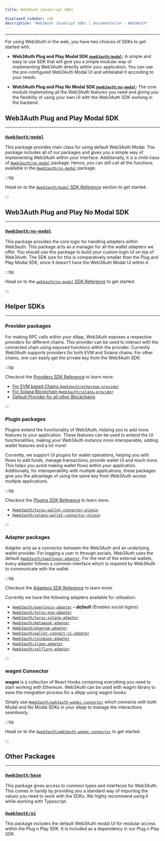 ```yaml
---
title: Web3Auth JavaScript SDKs

displayed_sidebar: sdk
description: "Web3Auth JavaScipt SDKs | Documentation - Web3Auth"
---
```


---

For using Web3Auth in the web, you have two choices of SDKs to get started with.

- **Web3Auth Plug and Play Modal SDK [`@web3auth/modal`](/sdk/web/modal/):** A simple and easy to use SDK that will give you a simple modular way of
  implementing Web3Auth directly within your application. You can use the pre-configured Web3Auth Modal UI and whitelabel it according to your needs.

- **Web3Auth Plug and Play No Modal SDK [`@web3auth/no-modal`](/sdk/web/no-modal):** The core module implemeting all the Web3Auth features you need
  and giving you the flexibilty of using your own UI with the Web3Auth SDK working in the backend.

## Web3Auth Plug and Play Modal SDK

---

### [`@web3auth/modal`](/sdk/web/modal)

This package provides main class for using default Web3Auth Modal. The package includes all of our packages and gives you a simple way of implementing
Web3Auth within your interface. Additionally, it is a child class of [`@web3auth/no-modal`](/sdk/web/no-modal) package. Hence, you can still call all
the functions available in the [`@web3auth/no-modal`](/sdk/web/no-modal) package.

:::tip

Head on to the [`@web3auth/modal` SDK Reference](/sdk/web/modal) section to get started.

:::

## Web3Auth Plug and Play No Modal SDK

---

### [`@web3auth/no-modal`](/sdk/web/no-modal)

This package provides the core logic for handling adapters within Web3auth. This package acts as a manager for all the wallet adapters we offer. You
should use this package to build your custom login UI on top of Web3Auth. The SDK size for this is comparatively smaller than the Plug and Play Modal
SDK, since it doesn't have the Web3Auth Modal UI within it.

:::tip

Head on to the [`web3auth/no-modal` SDK Reference](/sdk/web/no-modal) to get started.

:::

## Helper SDKs

---

### Provider packages

For making RPC calls within your dApp, Web3Auth exposes a respective providers for different chains. This provider can be used to interact with the
connected chain using exposed functions within the provider. Currently Web3Auth supports providers for both EVM and Solana chains. For other chains,
one can easily get the private key from the Web3Auth SDK.

:::tip

Checkout the [Providers SDK Reference](/sdk/web/providers) to learn more.

- [For EVM based Chains `@web3auth/ethereum-provider`](/sdk/web/providers/evm)
- [For Solana Blockchain `@web3auth/solana-provider`](/sdk/web/providers/solana)
- [Default Provider for all other Blockchains](/sdk/web/providers/other)

:::

### Plugin packages

Plugins extend the functionality of Web3Auth, helping you to add more features to your application. These features can be used to extend the UI
functionalities, making your Web3Auth instance more interoperable, adding wallet features and a lot more!

Currently, we support UI plugins for wallet operations, helping you with flows to add funds, manage transactions, provide wallet UI and much more.
This helps you avoid making wallet flows within your application. Additionally, for interoperability with multiple applications, these packages give
you the advantage of using the same key from Web3Auth across multiple applications.

:::tip

Checkout the [Plugins SDK Reference](/sdk/web/plugins) to learn more.

- [`@web3auth/torus-wallet-connector-plugin`](/sdk/web/plugins/torus-wallet)
- [`@web3auth/solana-wallet-connector-plugin`](/sdk/web/plugins/solana-wallet)

:::

### Adapter packages

Adapter acts as a connector between the Web3Auth and an underlying wallet provider. For logging a user in through socials, Web3Auth uses the default
[`@web3auth/openlogin-adapter`](/sdk/web/openlogin). For the rest of the external wallets, every adapter follows a common interface which is required
by Web3Auth to communicate with the wallet.

:::tip

Checkout the [Adapters SDK Reference](/sdk/web/adapters) to learn more.

Currently we have the following adapters available for utilisation:

- [`@web3auth/openlogin-adapter`](/sdk/web/openlogin) _**- default** (Enables social logins)_
- [`@web3auth/torus-evm-adapter`](/sdk/web/adapters/torus-evm)
- [`@web3auth/torus-solana-adapter`](/sdk/web/adapters/torus-solana)
- [`@web3auth/metamask-adapter`](/sdk/web/adapters/metamask)
- [`@web3auth/phantom-adapter`](/sdk/web/adapters/phantom)
- [`@web3auth/wallet-connect-v1-adapter`](/sdk/web/adapters/wallet-connect-v1)
- [`@web3auth/coinbase-adapter`](/sdk/web/adapters/coinbase)
- [`@web3auth/slope-adapter`](/sdk/web/adapters/slope)
- [`@web3auth/solflare-adapter`](/sdk/web/adapters/solflare)

:::

### wagmi Connector

**wagmi** is a collection of React Hooks containing everything you need to start working with Ethereum. Web3Auth can be used with wagmi library to
ease the integration process for a dApp using wagmi hooks.

Simply use [`@web3auth/web3auth-wagmi-connector`](./wagmi-connector) which connects with both Modal and No Modal SDKs in your dApp to manage the
interactions seamlessly.

:::tip

Head on to the [`@web3auth/web3auth-wagmi-connector`](./wagmi-connector) to get started.

:::

## Other Packages

---

### [`@web3auth/base`](https://npmjs.com/package/@web3auth/base)

This package gives access to common types and interfaces for Web3Auth. This comes in handy by providing you a standard way of importing the values you
need to work with the SDKs. We highly recommend using it while working with Typescript.

### [`@web3auth/ui`](https://npmjs.com/package/@web3auth/ui)

This package includes the default Web3Auth modal UI for modular access within the Plug n Play SDK. It is included as a dependency in our Plug n Play
SDK.

